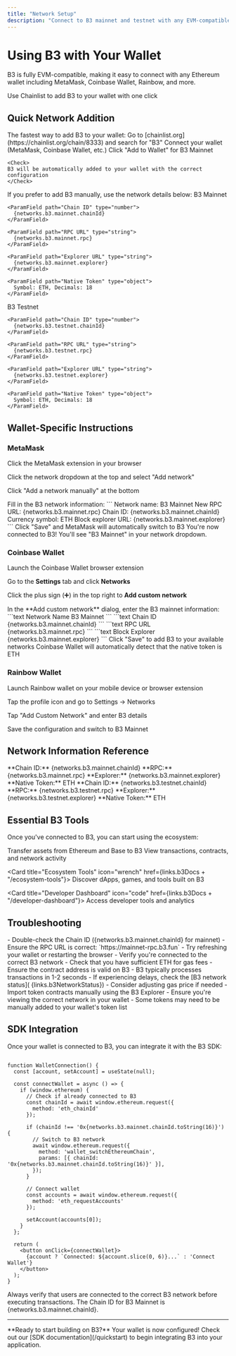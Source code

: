 ```yaml
---
title: "Network Setup"
description: "Connect to B3 mainnet and testnet with any EVM-compatible wallet"
---
```



# Using B3 with Your Wallet

B3 is fully EVM-compatible, making it easy to connect with any Ethereum wallet including MetaMask, Coinbase Wallet, Rainbow, and more.

<Card title="Add B3 Instantly" icon="plus" href="https://chainlist.org/chain/8333" horizontal>
  Use Chainlist to add B3 to your wallet with one click
</Card>

## Quick Network Addition

<Tabs>
<Tab title="Chainlist (Recommended)">
  The fastest way to add B3 to your wallet:

  <Steps>
  <Step title="Visit Chainlist">
    Go to [chainlist.org](https://chainlist.org/chain/8333) and search for "B3"
  </Step>
  
  <Step title="Connect Wallet">
    Connect your wallet (MetaMask, Coinbase Wallet, etc.)
  </Step>
  
  <Step title="Add Network">
    Click "Add to Wallet" for B3 Mainnet
    
    <Check>
    B3 will be automatically added to your wallet with the correct configuration
    </Check>
  </Step>
  </Steps>
</Tab>

<Tab title="Manual Configuration">
  If you prefer to add B3 manually, use the network details below:

  <AccordionGroup>
  <Accordion title="B3 Mainnet Configuration">
    <ParamField path="Network Name" type="string">
      B3 Mainnet
    </ParamField>
    
    <ParamField path="Chain ID" type="number">
      {networks.b3.mainnet.chainId}
    </ParamField>
    
    <ParamField path="RPC URL" type="string">
      {networks.b3.mainnet.rpc}
    </ParamField>
    
    <ParamField path="Explorer URL" type="string">
      {networks.b3.mainnet.explorer}
    </ParamField>
    
    <ParamField path="Native Token" type="object">
      Symbol: ETH, Decimals: 18
    </ParamField>
  </Accordion>
  
  <Accordion title="B3 Testnet Configuration">
    <ParamField path="Network Name" type="string">
      B3 Testnet
    </ParamField>
    
    <ParamField path="Chain ID" type="number">
      {networks.b3.testnet.chainId}
    </ParamField>
    
    <ParamField path="RPC URL" type="string">
      {networks.b3.testnet.rpc}
    </ParamField>
    
    <ParamField path="Explorer URL" type="string">
      {networks.b3.testnet.explorer}
    </ParamField>
    
    <ParamField path="Native Token" type="object">
      Symbol: ETH, Decimals: 18
    </ParamField>
  </Accordion>
  </AccordionGroup>
</Tab>
</Tabs>

## Wallet-Specific Instructions

### MetaMask

<Steps>
<Step title="Open MetaMask">
  Click the MetaMask extension in your browser
</Step>

<Step title="Access Networks">Click the network dropdown at the top and select "Add network"</Step>

<Step title="Add Network Manually">Click "Add a network manually" at the bottom</Step>

<Step title="Enter B3 Details">
  Fill in the B3 network information: ``` Network name: B3 Mainnet New RPC URL: {networks.b3.mainnet.rpc}
  Chain ID: {networks.b3.mainnet.chainId}
  Currency symbol: ETH Block explorer URL: {networks.b3.mainnet.explorer}
  ```
</Step>

<Step title="Save and Switch">
  Click "Save" and MetaMask will automatically switch to B3
  
  <Check>
  You're now connected to B3! You'll see "B3 Mainnet" in your network dropdown.
  </Check>
</Step>
</Steps>

### Coinbase Wallet

<Steps>
<Step title="Open Coinbase Wallet">
  Launch the Coinbase Wallet browser extension
</Step>

<Step title="Navigate to Settings">Go to the **Settings** tab and click **Networks**</Step>

<Step title="Add Custom Network">Click the plus sign (➕) in the top right to **Add custom network**</Step>

<Step title="Configure B3 Network">
  In the **Add custom network** dialog, enter the B3 mainnet information:
  <CodeGroup>
    ```text Network Name B3 Mainnet ``` ```text Chain ID
    {networks.b3.mainnet.chainId}
    ``` ```text RPC URL
    {networks.b3.mainnet.rpc}
    ``` ```text Block Explorer
    {networks.b3.mainnet.explorer}
    ```
  </CodeGroup>
</Step>

<Step title="Save Configuration">
  Click "Save" to add B3 to your available networks
  
  <Tip>
  Coinbase Wallet will automatically detect that the native token is ETH
  </Tip>
</Step>
</Steps>

### Rainbow Wallet

<Steps>
<Step title="Open Rainbow">
  Launch Rainbow wallet on your mobile device or browser extension
</Step>

<Step title="Access Settings">Tap the profile icon and go to Settings → Networks</Step>

<Step title="Add Custom Network">Tap "Add Custom Network" and enter B3 details</Step>

<Step title="Connect to B3">
  Save the configuration and switch to B3 Mainnet
</Step>
</Steps>

## Network Information Reference

<CardGroup cols={2}>
  <Card title="B3 Mainnet" icon="globe">
    **Chain ID:** {networks.b3.mainnet.chainId}
    **RPC:** {networks.b3.mainnet.rpc}
    **Explorer:** {networks.b3.mainnet.explorer}
    **Native Token:** ETH
  </Card>

  <Card title="B3 Testnet" icon="flask">
    **Chain ID:** {networks.b3.testnet.chainId}
    **RPC:** {networks.b3.testnet.rpc}
    **Explorer:** {networks.b3.testnet.explorer}
    **Native Token:** ETH
  </Card>
</CardGroup>

## Essential B3 Tools

Once you've connected to B3, you can start using the ecosystem:

<CardGroup cols={2}>
  <Card title="Bridge to B3" icon="bridge" href={links.b3Bridge}>
    Transfer assets from Ethereum and Base to B3
  </Card>

<Card title="B3 Explorer" icon="magnifying-glass" href="https://explorer.b3.fun">
  View transactions, contracts, and network activity
</Card>

<Card title="Ecosystem Tools" icon="wrench" href={links.b3Docs + "/ecosystem-tools"}>
  Discover dApps, games, and tools built on B3
</Card>

  <Card title="Developer Dashboard" icon="code" href={links.b3Docs + "/developer-dashboard"}>
    Access developer tools and analytics
  </Card>
</CardGroup>

## Troubleshooting

<AccordionGroup>
<Accordion title="Network not appearing in wallet">
  - Double-check the Chain ID ({networks.b3.mainnet.chainId} for mainnet)
  - Ensure the RPC URL is correct: `https://mainnet-rpc.b3.fun`
  - Try refreshing your wallet or restarting the browser
</Accordion>

<Accordion title="Transactions failing">
  - Verify you're connected to the correct B3 network - Check that you have sufficient ETH for gas fees - Ensure the
  contract address is valid on B3
</Accordion>

<Accordion title="Slow transaction speeds">
  - B3 typically processes transactions in 1-2 seconds - If experiencing delays, check the [B3 network status](
  {links.b3NetworkStatus}) - Consider adjusting gas price if needed
</Accordion>

<Accordion title="Can't see my tokens">
  - Import token contracts manually using the B3 Explorer
  - Ensure you're viewing the correct network in your wallet
  - Some tokens may need to be manually added to your wallet's token list
</Accordion>
</AccordionGroup>

## SDK Integration

Once your wallet is connected to B3, you can integrate it with the B3 SDK:

```tsx

function WalletConnection() {
  const [account, setAccount] = useState(null);

  const connectWallet = async () => {
    if (window.ethereum) {
      // Check if already connected to B3
      const chainId = await window.ethereum.request({
        method: 'eth_chainId'
      });

      if (chainId !== '0x{networks.b3.mainnet.chainId.toString(16)}') {
        // Switch to B3 network
        await window.ethereum.request({
          method: 'wallet_switchEthereumChain',
          params: [{ chainId: '0x{networks.b3.mainnet.chainId.toString(16)}' }],
        });
      }

      // Connect wallet
      const accounts = await window.ethereum.request({
        method: 'eth_requestAccounts'
      });

      setAccount(accounts[0]);
    }
  };

  return (
    <button onClick={connectWallet}>
      {account ? `Connected: ${account.slice(0, 6)}...` : 'Connect Wallet'}
    </button>
  );
}
```

<Warning>
  Always verify that users are connected to the correct B3 network before executing transactions. The Chain ID for B3
  Mainnet is {networks.b3.mainnet.chainId}.
</Warning>

---

<Check>
  **Ready to start building on B3?** Your wallet is now configured! Check out our [SDK documentation](/quickstart) to
  begin integrating B3 into your application.
</Check>
